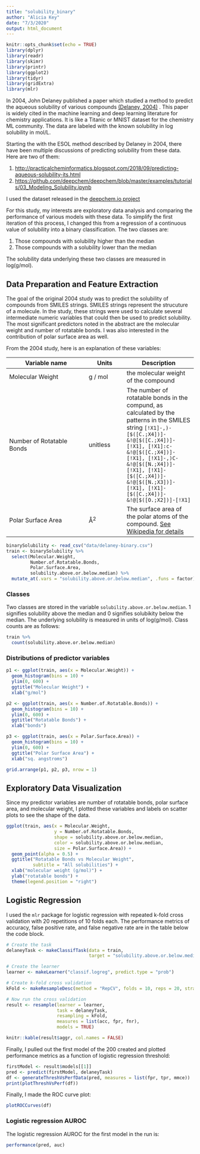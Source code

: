 ```yaml
---
title: "solubility_binary"
author: "Alicia Key"
date: "7/3/2020"
output: html_document
---
```


```r
knitr::opts_chunk$set(echo = TRUE)
library(dplyr)
library(readr)
library(skimr)
library(printr)
library(ggplot2)
library(tidyr)
library(gridExtra)
library(mlr)
```

In 2004, John Delaney published a paper which studied a method to predict the aqueous solubility of various compounds [(Delaney, 2004)](https://pubs.acs.org/doi/10.1021/ci034243x) . This paper is widely cited in the machine learning and deep learning literature for chemistry applications. It is like a Titanic or MNIST dataset for the chemistry ML community. The data are labeled with the known solubility in log solubility in mol/L.

Starting the with the ESOL method described by Delaney in 2004, there have been multiple discussions of predicting solubility from these data. Here are two of them:

1.	[http://practicalcheminformatics.blogspot.com/2018/09/predicting-aqueous-solubility-its.html](http://practicalcheminformatics.blogspot.com/2018/09/predicting-aqueous-solubility-its.html)
1.	[https://github.com/deepchem/deepchem/blob/master/examples/tutorials/03_Modeling_Solubility.ipynb](https://github.com/deepchem/deepchem/blob/master/examples/tutorials/03_Modeling_Solubility.ipynb)

I used the dataset released in the [deepchem.io project](https://github.com/deepchem/deepchem/blob/master/datasets/delaney-processed.csv)

For this study, my interests are exploratory data analysis and comparing the performance of various models with these data. To simplify the first iteration of this process, I changed this from a regression of a continuous value of solubility into a binary classification. The two classes are:

1. Those compounds with solubility higher than the median
1. Those compounds with a solubility lower than the median

The solubility data underlying these two classes are measured in log(g/mol).

## Data Preparation and Feature Extraction

The goal of the original 2004 study was to predict the solubility of compounds from SMILES strings. SMILES strings represent the strucuture of a molecule. In the study, these strings were used to calculate several intermediate numeric variables that could then be used to predict solubility. The most significant predictors noted in the abstract are the molecular weight and number of rotatable bonds. I was also interested in the contribution of polar surface area as well.

From the 2004 study, here is an explanation of these variables:

| Variable name | Units | Description |
|---------------|-------|-------------|
| Molecular Weight | g / mol | the molecular weight of the compound
| Number of Rotatable Bonds | unitless | The number of rotatable bonds in the compund, as calculated by the patterns in the SMILES string `[!X1]-,)- [$([C.;X4])]-&!@[$([C.;X4])]-[!X1], [!X1]:c-&!@[$([C.;X4])]-[!X1], [!X1]-,)C-&!@[$([N.;X4])]-[!X1], [!X1]-[$([C.;X4])]-&!@[$([N.;X3])]- [!X1], [!X1]-[$([C.;X4])]-&!@[$([O.;X2])]-[!X1]`
| Polar Surface Area | Å<sup>2</sup> | The surface area of the polar atoms of the compound. [See Wikipedia for details](https://en.wikipedia.org/wiki/Polar_surface_area) 

``` r
binarySolubility <- read_csv("data/delaney-binary.csv")
train <- binarySolubility %>%
  select(Molecular.Weight, 
         Number.of.Rotatable.Bonds, 
         Polar.Surface.Area,
         solubility.above.or.below.median) %>%
  mutate_at(.vars = "solubility.above.or.below.median", .funs = factor)
```


### Classes

Two classes are stored in the variable `solubility.above.or.below.median`. 1 signifies solubility above the median and 0 signifies solubikity below the median. The underlying solubility is measured in units of log(g/mol). Class counts are as follows:

``` r
train %>%
  count(solubility.above.or.below.median)
```

### Distributions of predictor variables

``` r
p1 <- ggplot(train, aes(x = Molecular.Weight)) +
  geom_histogram(bins = 10) +
  ylim(0, 600) +
  ggtitle("Molecular Weight") +
  xlab("g/mol")

p2 <- ggplot(train, aes(x = Number.of.Rotatable.Bonds)) +
  geom_histogram(bins = 10) +
  ylim(0, 600) +
  ggtitle("Rotatable Bonds") +
  xlab("bonds")

p3 <- ggplot(train, aes(x = Polar.Surface.Area)) +
  geom_histogram(bins = 10) +
  ylim(0, 600) +
  ggtitle("Polar Surface Area") +
  xlab("sq. angstroms")

grid.arrange(p1, p2, p3, nrow = 1)
```

## Exploratory Data Visualization

Since my predictor variables are number of rotatable bonds, polar surface area, and molecular weight, I plotted these variables and labels on scatter plots to see the shape of the data. 

``` r
ggplot(train, aes(x = Molecular.Weight, 
                  y = Number.of.Rotatable.Bonds, 
                  shape = solubility.above.or.below.median,
                  color = solubility.above.or.below.median,
                  size = Polar.Surface.Area)) +
  geom_point(alpha = 0.5) +
  ggtitle("Rotatable Bonds vs Molecular Weight", 
          subtitle = "All solubilities") +
  xlab("molecular weight (g/mol)") +
  ylab("rotatable bonds") +
  theme(legend.position = "right")
```

## Logistic Regression

I used the `mlr` package for logistic regression with repeated k-fold cross validation with 20 repetitions of 10 folds each. The performance metrics of accuracy, false positive rate, and false negative rate are in the table below the code block.

``` r
# Create the task
delaneyTask <- makeClassifTask(data = train, 
                               target = "solubility.above.or.below.median")

# Create the learner
learner <- makeLearner("classif.logreg", predict.type = "prob")

# Create k-fold cross validation
kFold <- makeResampleDesc(method = "RepCV", folds = 10, reps = 20, stratify = TRUE)

# Now run the cross validation
result <- resample(learner = learner, 
                   task = delaneyTask, 
                   resampling = kFold,
                   measures = list(acc, fpr, fnr),
                   models = TRUE)

knitr::kable(result$aggr, col.names = FALSE)
```

Finally, I pulled out the first model of the 200 created and plotted performance metrics as a function of logistic regression threshold:

``` r
firstModel <- result$models[[1]]
pred <- predict(firstModel, delaneyTask)
df <- generateThreshVsPerfData(pred, measures = list(fpr, tpr, mmce))
print(plotThreshVsPerf(df))
```

Finally, I made the ROC curve plot:

``` r
plotROCCurves(df)
```

### Logistic regression AUROC

The logistic regression AUROC for the first model in the run is:

``` r
performance(pred, auc)
```
